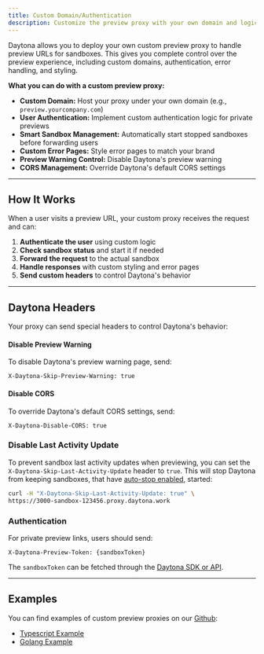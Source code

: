 ```yaml
---
title: Custom Domain/Authentication
description: Customize the preview proxy with your own domain and logic.
---
```


Daytona allows you to deploy your own custom preview proxy to handle preview URLs for sandboxes. This gives you complete control over the preview experience, including custom domains, authentication, error handling, and styling.

**What you can do with a custom preview proxy:**

- **Custom Domain:** Host your proxy under your own domain (e.g., `preview.yourcompany.com`)
- **User Authentication:** Implement custom authentication logic for private previews
- **Smart Sandbox Management:** Automatically start stopped sandboxes before forwarding users
- **Custom Error Pages:** Style error pages to match your brand
- **Preview Warning Control:** Disable Daytona's preview warning
- **CORS Management:** Override Daytona's default CORS settings

---

## How It Works

When a user visits a preview URL, your custom proxy receives the request and can:

1. **Authenticate the user** using custom logic
2. **Check sandbox status** and start it if needed
3. **Forward the request** to the actual sandbox
4. **Handle responses** with custom styling and error pages
5. **Send custom headers** to control Daytona's behavior

---

## Daytona Headers

Your proxy can send special headers to control Daytona's behavior:

#### Disable Preview Warning

To disable Daytona's preview warning page, send:

```
X-Daytona-Skip-Preview-Warning: true
```

#### Disable CORS

To override Daytona's default CORS settings, send:

```
X-Daytona-Disable-CORS: true
```

### Disable Last Activity Update

To prevent sandbox last activity updates when previewing, you can set the `X-Daytona-Skip-Last-Activity-Update` header to `true`.
This will stop Daytona from keeping sandboxes, that have [auto-stop enabled](/docs/sandbox-management#auto-stop-interval), started:

```bash
curl -H "X-Daytona-Skip-Last-Activity-Update: true" \
https://3000-sandbox-123456.proxy.daytona.work
```

### Authentication

For private preview links, users should send:

```
X-Daytona-Preview-Token: {sandboxToken}
```

The `sandboxToken` can be fetched through the [Daytona SDK or API](/docs/en/preview-and-authentication).

---

## Examples

You can find examples of custom preview proxies on our [Github](https://github.com/daytonaio/daytona-proxy-samples):

- [Typescript Example](https://github.com/daytonaio/daytona-proxy-samples/tree/main/typescript)
- [Golang Example](https://github.com/daytonaio/daytona-proxy-samples/tree/main/go)
